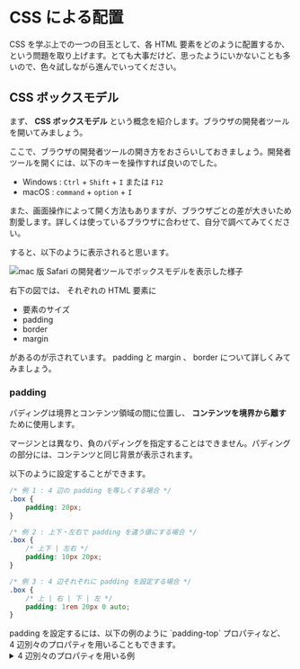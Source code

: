 
# CSS による配置

CSS を学ぶ上での一つの目玉として、各 HTML 要素をどのように配置するか、という問題を取り上げます。とても大事だけど、思ったようにいかないことも多いので、色々試しながら進んでいってください。

## CSS ボックスモデル

まず、 **CSS ボックスモデル** という概念を紹介します。ブラウザの開発者ツールを開いてみましょう。

<Callout type="info">
ここで、ブラウザの開発者ツールの開き方をおさらいしておきましょう。開発者ツールを開くには、以下のキーを操作すれば良いのでした。

-   Windows : `Ctrl` + `Shift` + `I` または `F12`
-   macOS : `command` + `option` + `I`

また、画面操作によって開く方法もありますが、ブラウザごとの差が大きいため割愛します。詳しくは使っているブラウザに合わせて、自分で調べてみてください。

</Callout>

すると、以下のように表示されると思います。

![mac 版 Safari の開発者ツールでボックスモデルを表示した様子](/browser_inspector_box-model.png)

右下の図では、 それぞれの HTML 要素に

-   要素のサイズ
-   padding
-   border
-   margin

があるのが示されています。 padding と margin 、 border について詳しくみてみましょう。

### padding

パディングは境界とコンテンツ領域の間に位置し、 **コンテンツを境界から離す** ために使用します。

マージンとは異なり、負のパディングを指定することはできません。パディングの部分には、コンテンツと同じ背景が表示されます。

以下のように設定することができます。

```css
/* 例 1 : 4 辺の padding を等しくする場合 */
.box {
    padding: 20px;
}

/* 例 2 : 上下・左右で padding を違う値にする場合 */
.box {
    /* 上下 | 左右 */
    padding: 10px 20px;
}

/* 例 3 : 4 辺それぞれに padding を設定する場合 */
.box {
    /* 上 | 右 | 下 | 左 */
    padding: 1rem 20px 0 auto;
}
```

<Callout>
padding を設定するには、以下の例のように `padding-top` プロパティなど、 4 辺別々のプロパティを用いることもできます。
    <details>
        <summary>4 辺別々のプロパティを用いる例</summary>

        ```css
        .box {
            padding-top: -40px;
            padding-right: 30px;
            padding-bottom: 40px;
            padding-left: 4em;
        }
        ```

    </details>

</Callout>

### margin

margin とは、ボックスの周りに「見えない空間」を設けるようなものです。 つまり、 **他の要素を遠ざける** 効果があるということです。

margin の値は正でも負でもよく、ある要素に負のマージンを設定すると、ページ上の他の部分と重ねる表示を実現できたりします。

以下のように設定することができます。

```css
/* 例 1 : 4 辺の margin を等しくする場合 */
.box {
    margin: 20px;
}

/* 例 2 : 上下・左右で margin を違う値にする場合 */
.box {
    /* 上下 | 左右 */
    margin: 10px 20px;
}

/* 例 3 : 4 辺それぞれに margin を設定する場合 */
.box {
    /* 上 | 右 | 下 | 左 */
    margin: 1rem 20px 0 auto;
}
```

<Callout>
margin を設定するには、以下の例のように `margin-top` プロパティなど、 4 辺別々のプロパティを用いることもできます。
    <details>
        <summary>4 辺別々のプロパティを用いる例</summary>

        ```css
        .box {
            margin-top: -40px;
            margin-right: 30px;
            margin-bottom: 40px;
            margin-left: 4em;
        }
        ```

    </details>

</Callout>

### border

border (境界) は、ボックスの margin と padding の間に描かれる **境界線** です。以下のように設定することができます。

```css
.border {
    /* 幅 | スタイル | 色 */
    border: 2px solid #0693e3;
}
```

<Callout type="info">
border の設定には、実現したい表示に応じてさまざまなプロパティを用いることができます。

<details>
    <summary>その他の border の設定</summary>

    それぞれの辺のプロパティを個別に設定するには、以下のプロパティを使用します。

    - `border-top`
    - `border-right`
    - `border-bottom`
    - `border-left`

    すべての辺の幅、スタイル、色を設定するには、以下のプロパティを使用します。

    - `border-width`
    - `border-style`
    - `border-color`

    単一の辺の幅、スタイル、色を設定するには、より詳細な以下の個別指定プロパティのいずれかを使用します。

    - `border-top-width`
    - `border-top-style`
    - `border-top-color`
    - `border-right-width`
    - `border-right-style`
    - `border-right-color`
    - `border-bottom-width`
    - `border-bottom-style`
    - `border-bottom-color`
    - `border-left-width`
    - `border-left-style`
    - `border-left-color`

以下に例を示します。

```css filename="CSS"
.container {
    border-top: 5px dotted green;
    border-right: 1px solid black;
    border-bottom: 20px double rgb(23 45 145);
}

.box {
    border: 1px solid #333333;
    border-top-style: dotted;
    border-right-width: 20px;
    border-bottom-color: hotpink;
}
```

```html filename="HTML"
<div class="container">
    <div class="box">Change my borders.</div>
</div>
```

</details>
</Callout>

## position プロパティ

CSS で要素を配置するためには、`position` プロパティーを利用することになります。ここで詳しく説明を書いても良いのですが、今回は[こちらのサイト](https://saruwakakun.com/html-css/basic/relative-absolute-fixed)に譲りたいと思います。

## レスポンシブデザイン

CSS による配置を学ぶ上での集大成とも言えるのがレスポンシブデザインの話だと思います。新歓サイトの例を見てみましょう。

また、このサイト自体もレスポンシブデザインに対応しているはずです。デバイスを切り替えて確かめてみましょう。
このように、デバイスによって表示を変えることによって、どのデバイスでも快適に見られるサイトを作ることが重要になります。これを実現するのがレスポンシブデザイン、というわけです。

### レスポンシブデザインの例

レスポンシブデザインの作り方の例を見ていきましょう。

1. スマホでも見切れない幅の要素を、配置を変えることによって PC 対応させる

    - [https://welcome.fairwind-ut.com/members/](https://welcome.fairwind-ut.com/members/) を見てみると、一人一人の情報が書かれたブロック（このようなコンポーネントを Card ということがあります）はスマホの画面にも入りきる幅（〜300px が目安です）となっていて、その並べ方を変えていることがわかります。
    - `display: flex{:css}` を指定し、入り切らなくなったら改行する（`flex-wrap: wrap{:css}`）ことによって実現されています。このようにするときには、それぞれの要素の大きさを px（ピクセル）単位で絶対的に指定したとしても問題がないことがわかると思います。

1. CSS grid を活用した場合

    - CSS で `display: grid{:css}` を指定すると、画面を縦横に分割して配置ができるようになります。
    - これを応用すると、たとえば画面を横に 12 分割しておいて、画面幅が小さいときは一つの要素が 12 個の grid を占めるように、それより大きくなったら 6 個、4 個、3 個……と減らしていけば、自然な見え方になる、というわけです。
    - 現在はイベントが終了しているためわかりづらいですが、https://welcome.fairwind-ut.com/events/ で使用されていました。

1. メディアクエリを利用する方法

    - 幅が違うメディア（デバイス）に対して、それぞれどのように表示するかを指定すれば良い、という考え方もできると思います。

```css
@media screen and (max-width: 910px) {
    .desktop {
        display: none;
    }
    .mobile {
        display: block;
    }
}
```

    - このように先頭でどのようなデバイスに対する指定かを書くことができます。この例では、幅 910 ピクセル以下のデバイスに対して、desktop というクラスがついた要素を非表示に、mobile というクラスがついた要素を表示するように、それぞれ指定しています。（新歓サイトのナビゲーションバー/ハンバーガーメニューの切り替えの設定に相当します。）

## 練習問題

上にあげた新歓サイトの「企画」の箱を作ってみましょう。画像はなんでもいいです。
（解答例は新歓サイトに載っています。）
